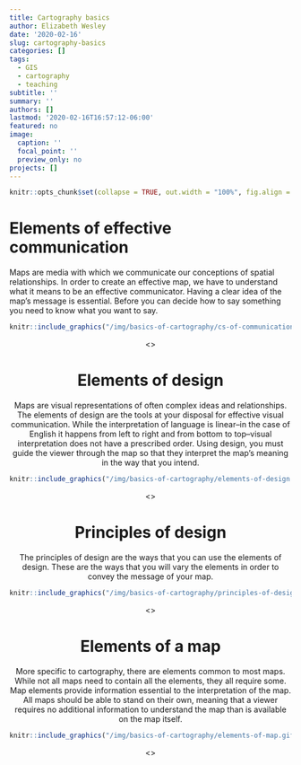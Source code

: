 ```yaml
---
title: Cartography basics
author: Elizabeth Wesley
date: '2020-02-16'
slug: cartography-basics
categories: []
tags:
  - GIS
  - cartography
  - teaching
subtitle: ''
summary: ''
authors: []
lastmod: '2020-02-16T16:57:12-06:00'
featured: no
image:
  caption: ''
  focal_point: ''
  preview_only: no
projects: []
---
```


```r
knitr::opts_chunk$set(collapse = TRUE, out.width = "100%", fig.align = "center")
```

# **Elements of effective communication**

Maps are media with which we communicate our conceptions of spatial relationships. In order to create an effective map, we have to understand what it means to be an effective communicator. Having a clear idea of the map's message is essential. Before you can decide how to say something you need to know what you want to say.

<center>
```r
knitr::include_graphics("/img/basics-of-cartography/cs-of-communication.jpg")
```
<\center>

# **Elements of design**

Maps are visual representations of often complex ideas and relationships. The elements of design are the tools at your disposal for effective visual communication. While the interpretation of language is linear--in the case of English it happens from left to right and from bottom to top--visual interpretation does not have a prescribed order. Using design, you must guide the viewer through the map so that they interpret the map's meaning in the way that you intend.

<center>

```r

knitr::include_graphics("/img/basics-of-cartography/elements-of-design.jpg")
```
<\center>

# **Principles of design**

The principles of design are the ways that you can use the elements of design. These are the ways that you will vary the elements in order to convey the message of your map.

<center>

```r

knitr::include_graphics("/img/basics-of-cartography/principles-of-design.jpg")
```
<\center>

# **Elements of a map**

More specific to cartography, there are elements common to most maps. While not all maps need to contain all the elements, they all require some. Map elements provide information essential to the interpretation of the map. All maps should be able to stand on their own, meaning that a viewer requires no additional information to understand the map than is available on the map itself.

<center>

```r

knitr::include_graphics("/img/basics-of-cartography/elements-of-map.gif")
```
<\center>